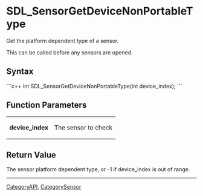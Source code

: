 <!-- pragma section-numbers off -->
<!-- pragma disable-camelcase -->

= SDL_SensorGetDeviceNonPortableType =
Get the platform dependent type of a sensor.

This can be called before any sensors are opened.


== Syntax ==
```c++
int SDL_SensorGetDeviceNonPortableType(int device_index);
```

== Function Parameters ==
{|
|'''device_index'''
|The sensor to check
|}

== Return Value ==
The sensor platform dependent type, or -1 if device_index is out of range.

----
[[CategoryAPI]], [[CategorySensor]]
